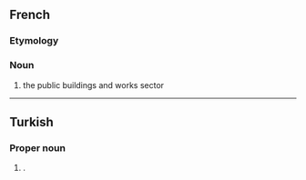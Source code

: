 ==French==

===Etymology===
{{initialism of|lang=fr|bâtiments et travaux publics}}

===Noun===
{{fr-noun|m|-}}

# the public buildings and works sector

----

==Turkish==

===Proper noun===
{{head|tr|proper noun}}

# {{lb|tr|politics}} {{initialism of|Bağımsız Türkiye Partisi|lang=tr|nodot=1}} {{gloss|Independent Turkey Party}}.